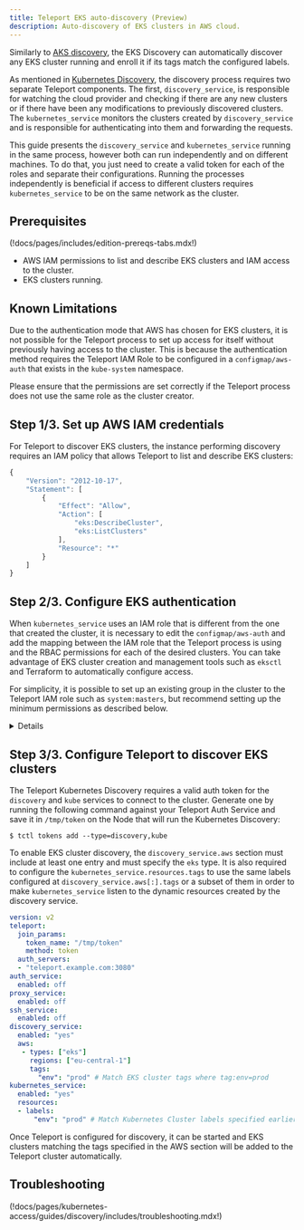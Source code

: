 ```yaml
---
title: Teleport EKS auto-discovery (Preview)
description: Auto-discovery of EKS clusters in AWS cloud.
---
```


Similarly to [AKS discovery](./azure.mdx), the EKS Discovery can automatically 
discover any EKS cluster running and enroll it if its tags match the configured labels. 

As mentioned in [Kubernetes Discovery](./discovery.mdx), the discovery process 
requires two separate Teleport components. The first, `discovery_service`, is 
responsible for watching the cloud provider and checking if there are any 
new clusters or if there have been any modifications to previously discovered clusters. 
The `kubernetes_service` monitors the clusters created by `discovery_service` and 
is responsible for authenticating into them and forwarding the requests.

<Notice type="tip">

This guide presents the `discovery_service` and `kubernetes_service` running in 
the same process, however both can run independently and on different machines. To do 
that, you just need to create a valid token for each of the roles and separate their 
configurations. Running the processes independently is beneficial if access 
to different clusters requires `kubernetes_service` to be on the same network as 
the cluster.

</Notice>

## Prerequisites

(!docs/pages/includes/edition-prereqs-tabs.mdx!)

- AWS IAM permissions to list and describe EKS clusters and IAM access to the cluster.
- EKS clusters running. 

## Known Limitations

Due to the authentication mode that AWS has chosen for EKS clusters, it is not possible 
for the Teleport process to set up access for itself without previously having access to the cluster.
This is because the authentication method requires the Teleport IAM Role to be configured 
in a `configmap/aws-auth` that exists in the `kube-system` namespace.

Please ensure that the permissions are set correctly if the Teleport process does not use 
the same role as the cluster creator.

## Step 1/3. Set up AWS IAM credentials

For Teleport to discover EKS clusters, the instance
performing discovery requires an IAM policy that allows Teleport to list and 
describe EKS clusters:

```js
{
    "Version": "2012-10-17",
    "Statement": [
        {
            "Effect": "Allow",
            "Action": [
                "eks:DescribeCluster",
                "eks:ListClusters"
            ],
            "Resource": "*"
        }
    ]
}      
```

## Step 2/3. Configure EKS authentication


When `kubernetes_service` uses an IAM role that is different from the one that 
created the cluster, it is necessary to edit the `configmap/aws-auth` 
and add the mapping between the IAM role that the Teleport process is using and the 
RBAC permissions for each of the desired clusters. You can take advantage of EKS 
cluster creation and management tools such as `eksctl` and Terraform to automatically 
configure access.

For simplicity, it is possible to set up an existing group in the cluster to the 
Teleport IAM role such as `system:masters`, but recommend setting up the minimum 
permissions as described below.

<Details 
title="Configure Teleport minimal RBAC permissions" 
opened={false}
>

Connect to your target cluster with admin permissions and create the following 
resources using `kubectl`.

#### ClusterRole

Create the `ClusterRole` RBAC definition with minimum permissions for the Teleport 
to forward requests to the cluster.

```yaml
apiVersion: rbac.authorization.k8s.io/v1
kind: ClusterRole
metadata:
  name: teleport
rules:
- apiGroups:
  - ""
  resources:
  - users
  - groups
  - serviceaccounts
  verbs:
  - impersonate
- apiGroups:
  - ""
  resources:
  - pods
  verbs:
  - get
- apiGroups:
  - "authorization.k8s.io"
  resources:
  - selfsubjectaccessreviews
  - selfsubjectrulesreviews
  verbs:
  - create
```

#### ClusterRoleBinding

Link the previously created `ClusterRole` into an RBAC group.

```yaml
kind: ClusterRoleBinding
apiVersion: rbac.authorization.k8s.io/v1
metadata:
  name: teleport
roleRef:
  apiGroup: rbac.authorization.k8s.io
  kind: ClusterRole
  name: teleport
subjects:
- kind: Group
  name: teleport
  apiGroup: rbac.authorization.k8s.io
```

Finally, edit the `configmap/aws-auth` in the `kube-system` namespace to append 
the following `mapRoles`. Please replace `{teleport_aws_iam_role}` with the 
appropriate IAM role. This step will link the Teleport IAM role into the Kubernetes 
RBAC group `teleport`.

```yaml
apiVersion: v1
data:
  mapRoles: |
    - groups:
      - teleport
      rolearn: {teleport_aws_iam_role} # e.g. arn:aws:iam::222222222222:role/teleport-role
      username: teleport
```

At this point, the Teleport IAM role already has the minimum permissions 
to forward requests to the cluster. 

</Details>


## Step 3/3. Configure Teleport to discover EKS clusters

The Teleport Kubernetes Discovery requires a valid auth token for the `discovery` and `kube` services 
to connect to the cluster. Generate one by running the following command against
your Teleport Auth Service and save it in `/tmp/token` on the Node
that will run the Kubernetes Discovery:

```code
$ tctl tokens add --type=discovery,kube
```

To enable EKS cluster discovery, the `discovery_service.aws` section must
include at least one entry and must specify the `eks` type. It 
is also required to configure the `kubernetes_service.resources.tags` to use the same
labels configured at `discovery_service.aws[:].tags` or a subset of them 
in order to make `kubernetes_service` listen to the dynamic resources created by 
the discovery service.

```yaml
version: v2
teleport:
  join_params:
    token_name: "/tmp/token"
    method: token
  auth_servers:
  - "teleport.example.com:3080"
auth_service:
  enabled: off
proxy_service:
  enabled: off
ssh_service:
  enabled: off
discovery_service:
  enabled: "yes"
  aws:
   - types: ["eks"]
     regions: ["eu-central-1"]
     tags:
       "env": "prod" # Match EKS cluster tags where tag:env=prod
kubernetes_service:
  enabled: "yes"
  resources:
  - labels:
      "env": "prod" # Match Kubernetes Cluster labels specified earlier
```

Once Teleport is configured for discovery, it can be started and EKS
clusters matching the tags specified in the AWS section will be added 
to the Teleport cluster automatically.


## Troubleshooting

(!docs/pages/kubernetes-access/guides/discovery/includes/troubleshooting.mdx!)